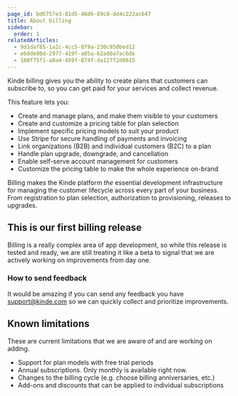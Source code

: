 ```yaml
---
page_id: bd6757e3-81d5-48d6-89c8-dd4c222ac647
title: About billing
sidebar:
  order: 1
relatedArticles:
  - 9d1daf85-1a2c-4cc5-879a-230c950bed12
  - e6dde80d-2977-419f-a05a-62ad0a7ac6de
  - 100f75f1-a0a4-459f-874f-da127f2d0615
---
```


Kinde billing gives you the ability to create plans that customers can subscribe to, so you can get paid for your services and collect revenue.

This feature lets you:

- Create and manage plans, and make them visible to your customers
- Create and customize a pricing table for plan selection
- Implement specific pricing models to suit your product
- Use Stripe for secure handling of payments and invoicing
- Link organizations (B2B) and individual customers (B2C) to a plan
- Handle plan upgrade, downgrade, and cancellation
- Enable self-serve account management for customers
- Customize the pricing table to make the whole experience on-brand

Billing makes the Kinde platform _the_ essential development infrastructure for managing the customer lifecycle across every part of your business. From registration to plan selection, authorization to provisioning, releases to upgrades.

## This is our first billing release

Billing is a really complex area of app development, so while this release is tested and ready, we are still treating it like a beta to signal that we are actively working on improvements from day one.

### How to send feedback

It would be amazing if you can send any feedback you have [support@kinde.com](mailto:support@kinde.com) so we can quickly collect and prioritize improvements.

## Known limitations

These are current limitations that we are aware of and are working on adding.

- Support for plan models with free trial periods
- Annual subscriptions. Only monthly is available right now.
- Changes to the billing cycle (e.g. choose billing anniversaries, etc.)
- Add-ons and discounts that can be applied to individual subscriptions
